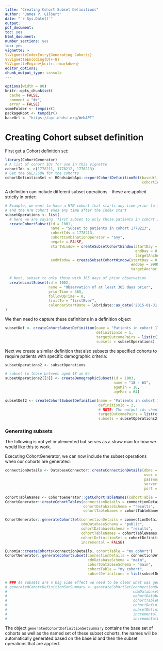 ```yaml
---
title: "Creating Cohort Subset Definitions"
author: "James P. Gilbert"
date: "`r Sys.Date()`"
output:
pdf_document:
toc: yes
html_document:
number_sections: yes
toc: yes
vignette: >
%\VignetteIndexEntry{Generating Cohorts}
%\VignetteEncoding{UTF-8}
%\VignetteEngine{knitr::rmarkdown}
editor_options:
chunk_output_type: console
---
```


```r
options(width = 80)
knitr::opts_chunk$set(
  cache = FALSE,
  comment = "#>",
  error = FALSE)
someFolder <- tempdir()
packageRoot <- tempdir()
baseUrl <- "https://api.ohdsi.org/WebAPI"
```
# Creating Cohort subset definition
First get a Cohort definition set:
```r
library(CohortGenerator)
# A list of cohort IDs for use in this vignette
cohortIds <- c(1778211, 1778212, 1778213)
# Get the SQL/JSON for the cohorts
cohortDefinitionSet <- ROhdsiWebApi::exportCohortDefinitionSet(baseUrl = baseUrl,
                                                               cohortIds = cohortIds)
```

A definition can include different subset operations - these are applied strictly in order:

```r
# Example, we want to have a HTN cohort that starts any time prior to the index start
# and the HTN cohort ends any time after the index start
subsetOperations <- list(
  # here we are saying 'first subset to only those patients in cohort 1778213'
  createCohortSubset(id = 1001,
                     name = "Subset to patients in cohort 1778213",
                     cohortIds = 1778213,
                     cohortCombinationOperator = "any",
                     negate = FALSE,
                     startWindow = createSubsetCohortWindow(startDay = -9999,
                                                            endDay = 0,
                                                            targetAnchor = "cohortStart"),
                     endWindow = createSubsetCohortWindow(startDay = 0,
                                                          endDay = 9999,
                                                          targetAnchor = "cohortStart")),
  
  # Next, subset to only those with 365 days of prior observation
  createLimitSubset(id = 1002,
                    name = "Observation of at least 365 days prior",
                    priorTime = 365,
                    followUpTime = 0,
                    limitTo = "firstEver",
                    calendarStartDate = lubridate::as_date('2015-01-31'))
)
```
We then need to capture these definitions in a definition object

```r
subsetDef <- createCohortSubsetDefinition(name = "Patients in cohort 1778213 with 365 days prior observation",
                                          definitionId = 1,
                                          targetOutcomePairs = list(c(1778211, 1778211001), c(1778212, 1778212001)),
                                          subsets = subsetOperations)
```

Next we create a similar definition that also subsets the specified cohorts to require patients with specific
demographic criteria:

```r
subsetOperations2 <- subsetOperations

# subset to those between aged 18 an 64
subsetOperations2[[3]] <- createDemographicSubset(id = 1003,
                                                  name = "18 - 65",
                                                  ageMin = 18,
                                                  ageMax = 64)

subsetDef2 <- createCohortSubsetDefinition(name = "Patients in cohort 1778213 with 365 days prior observation, aged 18 - 64",
                                           definitionId = 2,
                                           # NOTE: The output ids should not clash with any that already exist
                                           targetOutcomePairs = list(c(1778211, 1778211002), c(1778212, 1778212002)),
                                           subsets = subsetOperations2)

```
### Generating subsets
The following is not yet implemented but serves as a straw man for how we would like this to work.

Executing CohortGenerator, we can now include the subset operations when our cohorts are generated:

```r

connectionDetails <- DatabaseConnector::createConnectionDetails(dbms = "postgresql",
                                                                user = "postgres",
                                                                password = "ohdsi",
                                                                server = "localhost/synthea1k",
                                                                port = 5432)

cohortTableNames <- CohortGenerator::getCohortTableNames(cohortTable = "cohort_subset")
CohortGenerator::createCohortTables(connectionDetails = connectionDetails,
                                    cohortDatabaseSchema = "results",
                                    cohortTableNames = cohortTableNames)

CohortGenerator::generateCohortSet(connectionDetails = connectionDetails,
                                   cdmDatabaseSchema = "public",
                                   cohortDatabaseSchema = "results",
                                   cohortTableNames = cohortTableNames,
                                   cohortDefinitionSet = cohortDefinitionSet,
                                   incremental = FALSE)

Eunomia::createCohorts(connectionDetails, cohortTable = "my_cohort")
CohortGenerator::generateCohortSubset(connectionDetails = connectionDetails,
                                      cdmDatabaseSchema = "main",
                                      cohortDatabaseSchema = "main",
                                      cohortTable = "my_cohort",
                                      subsetDefinitions = list(subsetDef, subsetDef2))

# ### As subsets are a big side effect we need to be clear what was generated and have good naming conventions
# generatedCohortDefinitionSetSummary <- generateCohortSet(connectionDetails = connectionDetails,
#                                                          cdmDatabaseSchema = cdmDatabaseSchema,
#                                                          cohortDatabaseSchema = cohortDatabaseSchema,
#                                                          cohortTableNames = "my_cohort",
#                                                          cohortDefinitionSet = cohortDefinitionSet,
#                                                          subsetDefinitions = list(subsetDef, subsetDef2),
#                                                          incremental = TRUE,
#                                                          incrementalFolder = file.path(someFolder, "RecordKeeping"))
```
The object ```generatedCohortDefinitionSetSummary``` contains the base set of cohorts as well as the named set of these subset cohorts,
the names will be automatically generated based on the base id and then the subset operations that are applied.

<!-- ### Saving the JSON -->

<!-- ```{r eval=FALSE} -->
<!-- subsetDefinitions <- list(subsetDef, subsetDef2) -->

<!-- # Does not work due to use of R6 classes: -->
<!-- ParallelLogger::saveSettingsToJson(object = subsetDefinitions, fileName = "subset.json") -->

<!-- # TODO: We need to implement a way to seralize the lis of subset definitions -->
<!-- ``` -->
